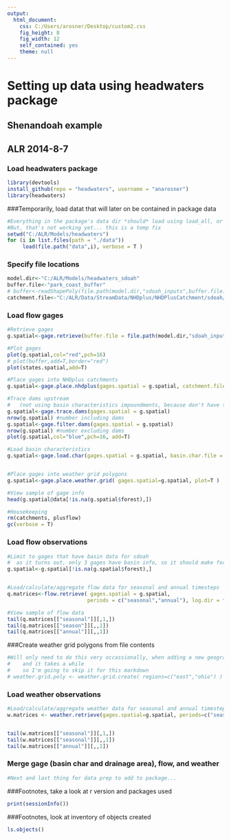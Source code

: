 ```yaml
---
output:
  html_document:
    css: C:/Users/arosner/Desktop/custom2.css
    fig_height: 8
    fig_width: 12
    self_contained: yes
    theme: null
---
```

# Setting up data using headwaters package
## Shenandoah example
## ALR 2014-8-7

### Load headwaters package
```r
library(devtools)
install_github(repo = "headwaters", username = "anarosner")
library(headwaters)


```

###Temporarily, load datat that will later on be contained in package data
```r

#Everything in the package's data dir *should* load using load_all, or explicitly using load_data.  
#But, that's not working yet... this is a temp fix
setwd("C:/ALR/Models/headwaters")
for (i in list.files(path = "./data"))
     load(file.path("data",i), verbose = T )

```


### Specify file locations
```r
model.dir<-"C:/ALR/Models/headwaters_sdoah"
buffer.file<-"park_coast_buffer"
# buffer<-readShapePoly(file.path(model.dir,"sdoah_inputs",buffer.file))
catchment.file<-"C:/ALR/Data/StreamData/NHDplus/NHDPlusCatchment/sdoah/Catchment"
```

### Load flow gages
```r
#Retrieve gages
g.spatial<-gage.retrieve(buffer.file = file.path(model.dir,"sdoah_inputs",buffer.file),temp.dir = file.path(model.dir,"temp"),log.dir = file.path(model.dir,"logs") )

#Plot gages
plot(g.spatial,col="red",pch=16)
# plot(buffer,add=T,border="red")
plot(states.spatial,add=T)

#Place gages into NHDplus catchments
g.spatial<-gage.place.nhdplus(gages.spatial = g.spatial, catchment.file = catchment.file)

#Trace dams upstream
#   (not using basin characteristics impoundments, because don't have that processed for sdoah)
g.spatial<-gage.trace.dams(gages.spatial = g.spatial)
nrow(g.spatial) #number including dams
g.spatial<-gage.filter.dams(gages.spatial = g.spatial)
nrow(g.spatial) #number excluding dams
plot(g.spatial,col="blue",pch=16, add=T)

#Load basin characteristics
g.spatial<-gage.load.char(gages.spatial = g.spatial, basin.char.file = file.path(model.dir,"sdoah_inputs","shenandoahUpstreamStats2.RData"))


#Place gages into weather grid polygons 
g.spatial<-gage.place.weather.grid( gages.spatial=g.spatial, plot=T )

#View sample of gage info
head(g.spatial@data[!is.na(g.spatial$forest),])

```

```r
#Housekeeping
rm(catchments, plusflow)
gc(verbose = T)

```



### Load flow observations
```r

#Limit to gages that have basin data for sdoah
#  as it turns out, only 3 gages have basin info, so it should make for a nice, quick demonstration
g.spatial<-g.spatial[!is.na(g.spatial$forest),]


#Load/calculate/aggregate flow data for seasonal and annual timesteps
q.matrices<-flow.retrieve( gages.spatial = g.spatial, 
                          periods = c("seasonal","annual"), log.dir = file.path(model.dir,"logs") )

#View sample of flow data
tail(q.matrices[["seasonal"]][,1,])
tail(q.matrices[["season"]][,,1])
tail(q.matrices[["annual"]][,,1])

```

###Create weather grid polygons from file contents
```r
#Will only need to do this very occassionally, when adding a new geographic region,
#    and it takes a while
#    so I'm going to skip it for this markdown
# weather.grid.poly <- weather.grid.create( regions=c("east","ohio") )
```


### Load weather observations
```r


#Load/calculate/aggregate weather data for seasonal and annual timesteps
w.matrices <- weather.retrieve(gages.spatial=g.spatial, periods=c("seasonal","annual"))


tail(w.matrices[["seasonal"]][,1,])
tail(w.matrices[["seasonal"]][,,1])
tail(w.matrices[["annual"]][,,1])

```

### Merge gage (basin char and drainage area), flow, and weather
```r
#Next and last thing for data prep to add to package...
```


###Footnotes, take a look at r version and packages used
```r

print(sessionInfo()) 

```


###Footnotes, look at inventory of objects created
```r

ls.objects()

```

